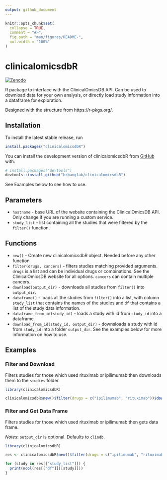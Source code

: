 ```yaml
---
output: github_document
---
```


<!-- README.md is generated from README.Rmd. Please edit that file -->

```r
knitr::opts_chunk$set(
  collapse = TRUE,
  comment = "#>",
  fig.path = "man/figures/README-",
  out.width = "100%"
)
```

# clinicalomicsdbR

<!-- badges: start -->
[![Zenodo](https://zenodo.org/badge/DOI/10.5281/zenodo.8239443.svg)](https://doi.org/10.5281/zenodo.8239443)
<!-- badges: end -->

R package to interface with the ClinicalOmicsDB API. Can be used to download data for your own analysis, or directly load study information into a dataframe for exploration.

Designed with the structure from https://r-pkgs.org/.

## Installation

To install the latest stable release, run

``` r
install.packages("clinicalomicsdbR")
```

You can install the development version of clinicalomicsdbR from [GitHub](https://github.com/) with:

``` r
# install.packages("devtools")
devtools::install_github("bzhanglab/clinicalomicsdbR")
```

See Examples below to see how to use.

## Parameters

- `hostname` - base URL of the website containing the ClinicalOmicsDB API. Only change if you are running a custom service.
- `study_list` - list containing all the studies that were filtered by the `filter()` function.

## Functions

- `new()` - Create new clinicalomicsdbR object. Needed before any other
  function
- `filter(drugs, cancers)` - filters studies matching provided
  arguments. `drugs` is a list and can be individual drugs or
  combinations. See the ClinicalOmicsDB website for all options.
  `cancers` can contain multiple cancers.
- `download(output_dir)` - downloads all studies from `filter()` into
  `output_dir`.
- `dataframe()` - loads all the studies from `filter()` into a
  list, with column `study_list` that contains the names of the
  studies and `df` that contains a list of the study data information.
- `dataframe_from_id(study_id)` - loads a study with id from `study_id` into a dataframe
- `download_from_id(study_id, output_dir)` - downsloads a study with id from `study_id` into a folder `output_dir`.
See the examples below for more information on how to use.

## Examples

### Filter and Download

Filters studies for those which used rituximab or ipilimumab then downloads them to the `studies` folder.

```r
library(clinicalomicsdbR)

clinicalomicsdbR$new()$filter(drugs = c("ipilimumab", "rituximab"))$download(output_dir = tempdir()) # downloads all files
```

### Filter and Get Data Frame

Filters studies for those which used rituximab or ipilimumab then gets data frame. 

*Notes*: `output_dir` is optional. Defaults to `clindb`.

``` r
library(clinicalomicsdbR)

res <- clinicalomicsdbR$new()$filter(drugs = c("ipilimumab", "rituximab"))$dataframe(); # downloads all files

for (study in res[["study_list"]]) {
  print(ncol(res[["df"]][[study]]))
}
```
